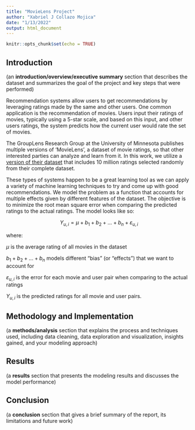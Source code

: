 ```yaml
---
title: "MovieLens Project"
author: "Xabriel J Collazo Mojica"
date: "1/13/2022"
output: html_document
---
```


```r
knitr::opts_chunk$set(echo = TRUE)
```

## Introduction

(an **introduction/overview/executive summary** section that describes the dataset and summarizes the goal of the project and key steps that were performed)

Recommendation systems allow users to get recommendations by leveraging ratings made by the same and other users. One common application is the recommendation of movies. Users input their ratings of movies, typically using a 5-star scale, and based on this input, and other users ratings, the system predicts how the current user would rate the set of movies.

The GroupLens Research Group at the University of Minnesota publishes multiple versions of 'MovieLens', a dataset of movie ratings, so that other interested parties can analyze and learn from it. In this work, we utilize a [version of their dataset](http://files.grouplens.org/datasets/movielens/ml-10m-README.html) that includes 10 million ratings selected randomly from their complete dataset.

These types of systems happen to be a great learning tool as we can apply a variety of machine learning techniques to try and come up with good recommendations. We model the problem as a function that accounts for multiple effects given by different features of the dataset. The objective is to minimize the root mean square error when comparing the predicted ratings to the actual ratings. The model looks like so:

$$
Y_{u,i} = \mu + b_1 + b_2 + ... + b_n + \varepsilon_{u,i}
$$

where:

$\mu$ is the average rating of all movies in the dataset

$b_1 + b_2 + ... + b_n$ models different "bias" (or "effects") that we want to account for

$\varepsilon_{u,i}$ is the error for each movie and user pair when comparing to the actual ratings

$Y_{u,i}$ is the predicted ratings for all movie and user pairs.

## Methodology and Implementation

(a **methods/analysis** section that explains the process and techniques used, including data cleaning, data exploration and visualization, insights gained, and your modeling approach)

## Results

(a **results** section that presents the modeling results and discusses the model performance)

## Conclusion

(a **conclusion** section that gives a brief summary of the report, its limitations and future work)
